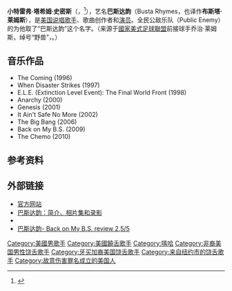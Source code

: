 {{Infobox musical artist
|Name =巴斯达韵（Busta Rhymes）
|Background = 男歌手
|Birth_name = 小特雷弗·塔希姆·史密斯（Trevor Tahiem Smith, Jr.）<ref>{{Cite web |url=http://www.bbc.co.uk/music/artists/44a7d124-b780-4af7-bcad-be59fbc94a88 |title=存档副本 |access-date=2010-02-14 |archive-date=2012-07-21 |archive-url=https://archive.today/20120721175401/http://www.bbc.co.uk/music/artists/44a7d124-b780-4af7-bcad-be59fbc94a88 |dead-url=no }}</ref>
|Alias = <!--this field is not for nicknames. See [[Template:Infobox_musical_artist/doc|Template:Infobox musical artist/doc]]-->
|Born = 1972年5月20日
|Img = Busta Rhymes 2005.jpg
|Img_size =
|Img_capt = 2005年，加州大学
|Origin = [[美国|美国]][[纽约|纽约]][[布鲁克林|布鲁克林]]
|Genre = [[嘻哈|嘻哈]]、dancehall（[[牙买加|牙买加]]音乐）
|Years_active = 1989至今
|Label = {{link-en|Flipmode唱片公司|Flipmode Records}}、Universal Motown、{{link-en|Violator唱片公司|Violator Records}}
|Associated_acts = [[Leaders_of_the_New_School|Leaders of the New School]]、[[Flipmode_Squad|Flipmode Squad]]、[[Spliff_Star|Spliff Star]]、[[Def_Squad|Def Squad]]、[[武当帮|武当帮]]、[[Artifacts|Artifacts]]、[[Brand_Nubian|Brand Nubian]]、[[A_Tribe_Called_Quest|A Tribe Called Quest]]、[[Q-Tip|Q-Tip]]、[[Bad_Boy|Bad Boy]]、[[声名狼藉先生|声名狼藉先生]]、[[德瑞博士|德瑞博士]]
|religion= Nation of Gods and Earths
}}
'''小特雷弗·塔希姆·史密斯'''（{{lang-en|Trevor Tahiem Smith, Jr.}}，{{bd|1972年|5月20日|catIdx=B}}<ref>{{cite news |title=The Week |work=The Washington Post |page=C14 |date=May 20, 2002 }}</ref>），艺名'''巴斯达韵'''（Busta Rhymes，也译作'''布斯塔·莱姆斯'''），是[[美国|美国]][[说唱歌手|说唱歌手]]、歌曲创作者和[[演员|演员]]。全民公敌乐队（Public Enemy）的{{link-en|查克·迪|Chuck D}}为他取了“巴斯达韵”这个名字。（来源于[[國家美式足球聯盟|國家美式足球聯盟]]前接球手乔治·莱姆斯，绰号“野兽”，{{lang-en|George "Buster" Rhymes}}。）

== 音乐作品 ==
* The Coming (1996)
* When Disaster Strikes (1997)
* E.L.E. (Extinction Level Event): The Final World Front (1998)
* Anarchy (2000)
* Genesis (2001)
* It Ain't Safe No More (2002)
* The Big Bang (2006)
* Back on My B.S. (2009)
* The Chemo (2010)
== 参考资料 ==
{{reflist}}

== 外部链接 ==
{{Wikiquotelang|en|Busta Rhymes}}
{{commons}}
* [http://www.bustarhymes.com 官方网站] {{Wayback|url=http://www.bustarhymes.com/ |date=20070705011822 }}
* [https://web.archive.org/web/20170610035548/http://busta-rhymes.co.uk/ 巴斯达韵：简介、相片集和录影]
* {{imdb|0005354}}
* [http://www.cream.cz/?recenze=busta-rhymes-back-on-my-b-s-universal 巴斯达韵- Back on My B.S. review 2,5/5] {{Wayback|url=http://www.cream.cz/?recenze=busta-rhymes-back-on-my-b-s-universal |date=20190605102736 }}

{{Authority control}}
{{DEFAULTSORT:Busta Rhymes}}

[[Category:美國男歌手|Category:美國男歌手]]
[[Category:美國饒舌歌手|Category:美國饒舌歌手]]
[[Category:嘻哈|Category:嘻哈]]
[[Category:非裔美国男性饶舌歌手|Category:非裔美国男性饶舌歌手]]
[[Category:牙买加裔美国饶舌歌手|Category:牙买加裔美国饶舌歌手]]
[[Category:来自纽约市的饶舌歌手|Category:来自纽约市的饶舌歌手]]
[[Category:故意伤害罪名成立的美国人|Category:故意伤害罪名成立的美国人]]